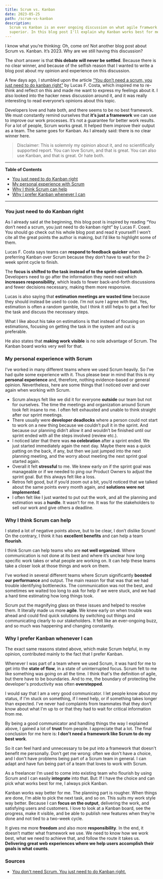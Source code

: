 ```yaml
---
title: Scrum vs. Kanban
date: 2023-05-25
path: /scrum-vs-kanban
description:
  Scrum vs Kanban is an ever ongoing discussion on what agile framwork is
  superior. In this blog post I'll explain why Kanban works best for me.
---
```


I know what you’re thinking: Oh, come on! Not another blog post about Scrum vs.
Kanban. It’s 2023. Why are we still having this discussion?

The short answer is that **this debate will never be settled**. Because there is
no clear winner, and because of the selfish reason that I wanted to write a blog
post about my opinion and experience on this discussion.

A few days ago, I stumbled upon the article
[“You don’t need a scrum, you just need to do kanban right”](https://lucasfcosta.com/2022/10/02/scrum-versus-kanban.html)
by Lucas F. Costa, which inspired me to re-think and reflect on this and made me
want to express my feelings about it. I also looked into the hacker news
discussion around it, and it was really interesting to read everyone’s opinions
about this topic.

Developers love and hate both, and there seems to be no best framework. We must
constantly remind ourselves that **it’s just a framework** we can use to improve
our work processes. It’s not a guarantee for better work results. For a lot of
people, Scrum works great. It helped them improve their output as a team. The
same goes for Kanban. As I already said: there is no clear winner here.

> Disclaimer: This is solemnly my opinion about it, and no scientifically
> supported report. You can love Scrum, and that is great. You can also use
> Kanban, and that is great. Or hate both.

---

**Table of Contents**

- [You just need to do Kanban right](#you-just-need-to-do-kanban-right)
- [My personal experience with Scrum](#my-personal-experience-with-scrum)
- [Why I think Scrum can help](#why-i-think-scrum-can-help)
- [Why I prefer Kanban whenever I can](#why-i-prefer-kanban-whenever-i-can)

---

### You just need to do Kanban right <a name="you-just-need-to-do-kanban-right"></a>

As I already said at the beginning, this blog post is inspired by reading “You
don’t need a scrum, you just need to do kanban right” by Lucas F. Coast. You
should go check out his whole blog post and read it yourself! I won’t cite all
the great points the author is making, but I’d like to highlight some of them.

Lucas F. Costa says teams can **respond to feedback quicker** when preferring
Kanban over Scrum because they don’t have to wait for the 2-week sprint cycle to
finish.

The **focus is shifted to the task instead of to the sprint-sized batch**.
Developers need to go after the information they need next which **increases
responsibility**, which leads to fewer back-and-forth discussions and fewer
decisions necessary, making them more responsive.

Lucas is also saying that **estimation meetings are wasted time** because they
should instead be used to code. I’m not sure I agree with that. Yes, estimation
is often a random gamble, but I think it still helps to get a feel for the task
and discuss the necessary steps.

What I like about his take on estimations is that instead of focusing on
estimations, focusing on getting the task in the system and out is preferable.

He also states that **making work visible** is no sole advantage of Scrum. The
Kanban board works very well for that.

### My personal experience with Scrum <a name="my-personal-experience-with-scrum"></a>

I’ve worked in many different teams where we used Scrum heavily. So I’ve had
quite some experience with it. Thus please bear in mind that this is my
**personal experience** and, therefore, nothing evidence-based or general
opinion. Nevertheless, here are some things that I noticed over and over again
when working with Scrum.

- Scrum always felt like we did it for everyone **outside** our team but not for
  ourselves. The time the meetings and organization around Scrum took felt
  insane to me. I often felt exhausted and unable to think straight after our
  sprint meetings.
- There usually were **developer deadlocks** where a person could not start to
  work on a new thing because we couldn’t pull it in the sprint. And because our
  planning didn’t allow it and wouldn’t be finished until our sprint ended with
  all the steps involved (review etc.).
- I noticed later that there was **no celebration** after a sprint ended. We
  just started immediately again the next day. Maybe there was a quick patting
  on the back, if any, but then we just jumped into the next planning meeting,
  and the worry about meeting the next sprint goal started again.
- Overall it felt **stressful** to me. We knew early on if the sprint goal was
  manageable or if we needed to ping our Product Owners to adjust the sprint
  goal. But this always felt like a loss.
- Retros felt good, but if you’d zoom out a bit, you’d noticed that we talked
  about the same points every month again, and **solutions were not
  implemented**.
- I often felt like I just wanted to put out the work, and all the planning and
  estimation was a **hurdle**. It wasn’t for me. It was for the stakeholders to
  sell our work and give others a deadline.

### Why I think Scrum can help <a name="why-i-think-scrum-can-help"></a>

I stated a lot of negative points above, but to be clear, I don’t dislike Scrum!
On the contrary, I think it has **excellent benefits** and can help a team
**flourish**.

I think Scrum can help teams who are **not well organized**. Where communication
is not done at its best and where it’s unclear how long specific work takes or
what people are working on. It can help these teams take a closer look at those
things and work on them.

I’ve worked in several different teams where Scrum significantly **boosted our
performance** and output. The main reason for that was that we had trouble
identifying bottlenecks. The communication was not the best, and sometimes we
waited too long to ask for help if we were stuck, and we had a hard time
estimating how long things took.

Scrum put the magnifying glass on these issues and helped to resolve them. It
literally made us more **agile**. We knew early on when trouble was ahead and
could find quick solutions by switching out things and communicating clearly to
our stakeholders. It felt like an ever-ongoing buzz, and so much was happening
and changing constantly.

### Why I prefer Kanban whenever I can <a name="why-i-prefer-kanban-whenever-i-can"></a>

The exact same reasons stated above, which make Scrum helpful, in my opinion,
contributed mainly to the fact that I prefer Kanban.

Whenever I was part of a team where we used Scrum, it was hard for me to get
into the **state of flow**, in a state of uninterrupted focus. Scrum felt to me
like something was going on all the time. I think that's the definition of
agile, but there have to be boundaries. And to me, the boundary of protecting
the developer's productivity was often **overstepped**.

I would say that I am a very good communicator. I let people know about my
status, if I'm stuck on something, if I need help, or if something takes longer
than expected. I've never had complaints from teammates that they don't know
about what I'm up to or that they had to wait for critical information from me.

By being a good communicator and handling things the way I explained above, I
gained a lot of **trust** from people. I appreciate that a lot. The final
conclusion for me here is: **I don't need a framework like Scrum to do my best
work**.

So it can feel hard and unnecessary to be put into a framework that doesn't
benefit me personally. Don’t get me wrong: often we don't have a choice, and I
don't have problems being part of a Scrum team in general. I can adapt and have
fun being part of a team that loves to work with Scrum.

As a freelancer I’m used to come into existing team who flourish by using Scrum
and I can easily **integrate** into that. But: If I have the choice and can pick
what works best for me, I always pick Kanban.

Kanban works way better for me. The planning part is rougher. When things are
done, I'm able to pick the next task, and so on. This suits my work style way
better. Because I can **focus on the output**, delivering the work, and
satisfying users and customers. I love to look at a Kanban board, see the
progress, make it visible, and be able to publish new features when they’re done
and not tied to a two-week cycle.

It gives me more **freedom** and also more **responsibility**. In the end, it
doesn’t matter what framework we use. We need to know how we work best, what we
need to achieve that, and follow the route it takes us. **Delivering great web
experiences where we help users accomplish their goals is what counts**.

### Sources

- [You don't need Scrum. You just need to do Kanban right.](https://lucasfcosta.com/2022/10/02/scrum-versus-kanban.html)
